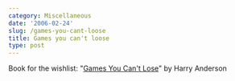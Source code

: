```yaml
---
category: Miscellaneous
date: '2006-02-24'
slug: /games-you-cant-loose
title: Games you can't loose
type: post
---
```



Book for the wishlist:
"[Games You Can't Lose](http://www.amazon.com/gp/product/1580800866/102-1506557-9535369?v=glance&n=283155)"
by Harry Anderson